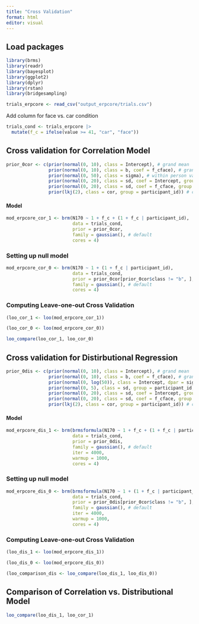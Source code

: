 ```yaml
---
title: "Cross Validation"
format: html
editor: visual
---
```


## Load packages

```r
library(brms)
library(readr)
library(bayesplot)
library(ggplot2)
library(dplyr)
library(rstan)
library(bridgesampling)
```

```r
trials_erpcore <- read_csv("output_erpcore/trials.csv")
```

Add column for face vs. car condition

```r
trials_cond <- trials_erpcore |>
  mutate(f_c = ifelse(value >= 41, "car", "face"))
```

## Cross validation for Correlation Model

```r
prior_0cor <- c(prior(normal(0, 10), class = Intercept), # grand mean
                prior(normal(0, 10), class = b, coef = f_cface), # grand beta
                prior(normal(0, 50), class = sigma), # within person variation
                prior(normal(0, 20), class = sd, coef = Intercept, group = participant_id), # between person variation in mean 
                prior(normal(0, 20), class = sd, coef = f_cface, group = participant_id), # between person variation in slope
                prior(lkj(2), class = cor, group = participant_id)) # correlation between random intercept and random slope
```

#### Model

```r
mod_erpcore_cor_1 <- brm(N170 ~ 1 + f_c + (1 + f_c | participant_id),
                         data = trials_cond, 
                         prior = prior_0cor,
                         family = gaussian(), # default
                         cores = 4) 
```

### Setting up null model

```r
mod_erpcore_cor_0 <- brm(N170 ~ 1 + (1 + f_c | participant_id),
                         data = trials_cond, 
                         prior = prior_0cor[prior_0cor$class != "b", ],
                         family = gaussian(), # default
                         cores = 4) 
```

### Computing Leave-one-out Cross Validation

```r
(loo_cor_1 <- loo(mod_erpcore_cor_1))
```

```r
(loo_cor_0 <- loo(mod_erpcore_cor_0))
```

```r
loo_compare(loo_cor_1, loo_cor_0)
```

## Cross validation for Distirbutional Regression

```r
prior_0dis <- c(prior(normal(0, 10), class = Intercept), # grand mean
                prior(normal(0, 10), class = b, coef = f_cface), # grand beta
                prior(normal(0, log(50)), class = Intercept, dpar = sigma),
                prior(normal(0, 5), class = sd, group = participant_id, dpar = sigma), 
                prior(normal(0, 20), class = sd, coef = Intercept, group = participant_id), # between person variation in mean 
                prior(normal(0, 20), class = sd, coef = f_cface, group = participant_id), # between person variation in slope
                prior(lkj(2), class = cor, group = participant_id)) # correlation between random intercept and random slope
```

#### Model

```r
mod_erpcore_dis_1 <- brm(brmsformula(N170 ~ 1 + f_c + (1 + f_c | participant_id), sigma ~ 1 + (1 | participant_id)),
                         data = trials_cond, 
                         prior = prior_0dis,
                         family = gaussian(), # default
                         iter = 4000,
                         warmup = 1000,
                         cores = 4) 
```

### Setting up null model

```r
mod_erpcore_dis_0 <- brm(brmsformula(N170 ~ 1 + (1 + f_c | participant_id), sigma ~ 1 + (1 | participant_id)),
                         data = trials_cond, 
                         prior = prior_0dis[prior_0cor$class != "b", ],
                         family = gaussian(), # default
                         iter = 4000,
                         warmup = 1000,
                         cores = 4) 
```

### Computing Leave-one-out Cross Validation

```r
(loo_dis_1 <- loo(mod_erpcore_dis_1))
```

```r
(loo_dis_0 <- loo(mod_erpcore_dis_0))
```

```r
(loo_comparison_dis <- loo_compare(loo_dis_1, loo_dis_0))
```

## Comparison of Correlation vs. Distributional Model

```r
loo_compare(loo_dis_1, loo_cor_1)
```
